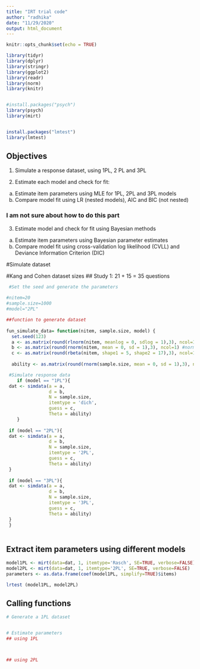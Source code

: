 ```yaml
---
title: "IRT trial code"
author: "radhika"
date: "11/29/2020"
output: html_document
---
```


```r
knitr::opts_chunk$set(echo = TRUE)
```

```r


library(tidyr)
library(dplyr)
library(stringr) 
library(ggplot2)
library(readr)
library(norm)
library(knitr)


#install.packages("psych")
library(psych)
library(mirt)


install.packages("lmtest")
library(lmtest)
```


## Objectives
1. Simulate a response dataset, using 1PL, 2 PL and 3PL

2. Estimate each model and check for fit:
a. Estimate item parameters using MLE for 1PL, 2PL and 3PL models
b. Compare model fit using LR (nested models), AIC and BIC (not nested)

###     I am not sure about how to do this part
3. Estimate model and check for fit using Bayesian methods 
a. Estimate item parameters using Bayesian parameter estimates
b. Compare model fit using cross-validation log likelihood (CVLL) and Deviance Information Criterion (DIC)




#Simulate dataset

#Kang and Cohen dataset sizes
## Study 1: 21 + 15 = 35 questions

```r


 #Set the seed and generate the parameters
 
#nitem=20
#sample.size=1000
#model="2PL"

##function to generate dataset
 
fun_simulate_data= function(nitem, sample.size, model) {
  set.seed(123)
  a <- as.matrix(round(rlnorm(nitem, meanlog = 0, sdlog = 1),3), ncol=1) #lognormal
  b <- as.matrix(round(rnorm(nitem, mean = 0, sd = 1),3), ncol=1) #normal
  c <- as.matrix(round(rbeta(nitem, shape1 = 5, shape2 = 17),3), ncol=1) #beta
 
  ability <- as.matrix(round(rnorm(sample.size, mean = 0, sd = 1),3), ncol=1) #normal

 #Simulate response data 
 	if (model == "1PL"){
 dat <- simdata(a = a, 
                d = b, 
                N = sample.size, 
                itemtype = 'dich', 
                guess = c, 
                Theta = ability)
 	}
 
 if (model == "2PL"){
 dat <- simdata(a = a, 
                d = b, 
                N = sample.size, 
                itemtype = '2PL', 
                guess = c, 
                Theta = ability)
 }
 
 if (model == "3PL"){
 dat <- simdata(a = a, 
                d = b, 
                N = sample.size, 
                itemtype = '3PL', 
                guess = c, 
                Theta = ability)
 }
 }
 

```


## Extract item parameters using different models


```r

model1PL <- mirt(data=dat, 1, itemtype='Rasch', SE=TRUE, verbose=FALSE)
model2PL <- mirt(data=dat, 1, itemtype='2PL', SE=TRUE, verbose=FALSE)
parameters <- as.data.frame(coef(model1PL, simplify=TRUE)$items)

lrtest (model1PL, model2PL)

```


 
 
 
 
 
## Calling functions

```r
# Generate a 1PL dataset


# Estimate parameters 
## using 1PL



## using 2PL


```


